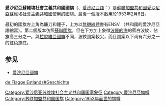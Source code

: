 {{Infobox flag
| Name = 愛沙尼亞蘇維埃社會主義共和國
| Article = 國旗
| Imagetext = Flag of the Estonian SSR (1953–1990)
| Image = Flag of the Estonian Soviet Socialist Republic.svg
| Noborder = 
| Use = 110110
| Symbol = {{FIAV|historical}}{{FIAV|twosided}}
| Proportion = 1:2
| Adoption = 1953年2月6日
| Design = 
| Designer = 
| Imagetext2 = 
| Image2 = Flag of Estonian SSR rear.svg
| Nickname2 = 反面旗幟
| Noborder2 = 
| Use2 = 
| Symbol2 = 
| Proportion2 = 1:2
| Adoption2 = 
| Designer2 = 
}}
'''愛沙尼亞蘇維埃社會主義共和國國旗'''（{{lang-ru|Флаг Эстонской ССР}}、[[愛沙尼亞語|愛沙尼亞語]]：{{lang|et|Eesti NSV lipp}}）是[[蘇聯加盟共和國|蘇聯加盟共和國]][[愛沙尼亞蘇維埃社會主義共和國|愛沙尼亞蘇維埃社會主義共和國]]使用的國旗。最後一個版本啟用於1953年2月6日。

最初的國旗左上角為鐮刀和錘子，上方以[[無襯線體|無襯線體]]書有ENSV （共和國的愛沙尼亞語縮寫）。第二個版本仿照[[蘇聯國旗|蘇聯國旗]]，但在下方加上象徵[[波羅的海|波羅的海]]的藍白波紋，佔旗高三分之一。與[[拉脫維亞蘇維埃社會主義共和國國旗|拉脫維亞國旗]]不同，波紋圖案較尖，而且圖案以下尚有六分之一的紅色旗底。
{{gallery|mode=nolines|whitebg=y|height=100
|File:Flag of the Estonian Soviet Socialist Republic (1940–1953).svg|愛沙尼亞蘇維埃社會主義共和國 (1940–1953)
|File:Flag of the Estonian Soviet Socialist Republic (1953–1990).svg|愛沙尼亞蘇維埃社會主義共和國 (1953–1990)
|File:Flag of Estonia.svg|愛沙尼亞共和國 (1990–1991)
}}

== 参见 ==
* [[愛沙尼亞國旗|愛沙尼亞國旗]]

{{Flag USSR}}
{{苏联小作品}}
{{旗帜小作品}}

[[Category:爱沙尼亚苏维埃社会主义共和国国家象征|Category:爱沙尼亚苏维埃社会主义共和国国家象征]]
[[Category:愛沙尼亞旗幟|Category:愛沙尼亞旗幟]]
[[Category:苏联加盟共和国国旗|Category:苏联加盟共和国国旗]]
[[Category:1953年面世的旗幟|Category:1953年面世的旗幟]]
[[de:Flagge_Estlands#Geschichte|de:Flagge Estlands#Geschichte]]